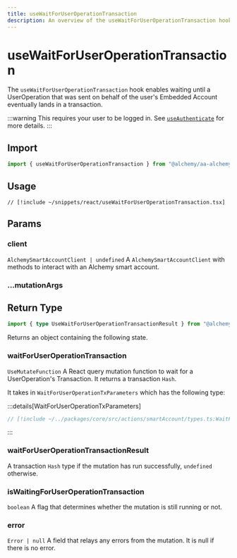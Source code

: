 ```yaml
---
title: useWaitForUserOperationTransaction
description: An overview of the useWaitForUserOperationTransaction hook
---
```


# useWaitForUserOperationTransaction

The `useWaitForUserOperationTransaction` hook enables waiting until a UserOperation that was sent on behalf of the user's Embedded Account eventually lands in a transaction.

:::warning
This requires your user to be logged in. See [`useAuthenticate`](/react/useAuthenticate) for more details.
:::

## Import

```ts
import { useWaitForUserOperationTransaction } from "@alchemy/aa-alchemy/react";
```

## Usage

```tsx [useWaitForUserOperationTransaction.tsx]
// [!include ~/snippets/react/useWaitForUserOperationTransaction.tsx]
```

## Params

### client

`AlchemySmartAccountClient | undefined`
A `AlchemySmartAccountClient` with methods to interact with an Alchemy smart account.

### ...mutationArgs


<BaseHookMutationArgs />

## Return Type

```ts
import { type UseWaitForUserOperationTransactionResult } from "@alchemy/aa-alchemy/react";
```

Returns an object containing the following state.

### waitForUserOperationTransaction

`UseMutateFunction`
A React query mutation function to wait for a UserOperation's Transaction. It returns a transaction `Hash`.

It takes in `WaitForUserOperationTxParameters` which has the following type:

:::details[WaitForUserOperationTxParameters]

```ts [types.ts]
// [!include ~/../packages/core/src/actions/smartAccount/types.ts:WaitForUserOperationTxParameters]
```

:::

### waitForUserOperationTransactionResult

A transaction `Hash` type if the mutation has run successfully, `undefined` otherwise.

### isWaitingForUserOperationTransaction

`boolean`
A flag that determines whether the mutation is still running or not.

### error

`Error | null`
A field that relays any errors from the mutation. It is null if there is no error.
